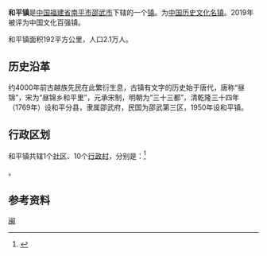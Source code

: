 {{coord|27|06|46|N|117|17|50|E|display=title|scale:10000}}
{{中国乡级行政区
| 行政区全称 = 和平镇
| 景观照片文件名 =
| 景观照片描述 =
| 汉语拼音 =
| 通用拼音 =
| 注音符號 =
| 其它标音类型1 =
| 其它标音1 =
| 其它标音类型2 =
| 其它标音2 =
| 其它语言类型1 =
| 其它语言地名1 =
| 其它语言类型2 =
| 其它语言地名2 =
| 上级行政区 = [[福建省|福建省]][[南平市|南平市]][[邵武市|邵武市]]
| 行政区类别 = [[镇|镇]]
| 行政区划代码 =350781108
| 地理坐标 =
| 总面积 =
| 户籍人口 =
| 户籍人口年份 =
| 常住人口 =
| 常住人口年份 =
| 人口密度 =
| 行政区划 =
| 官方网站 =
| 政府驻地 =
| 邮政编码 =
| 毗邻行政区 =
| 位置图文件名 =
| 位置图描述 =
}}
'''和平镇'''是[[中华人民共和国|中国]][[福建省|福建省]][[南平市|南平市]][[邵武市|邵武市]]下辖的一个[[镇|镇]]。为[[中国历史文化名镇|中国历史文化名镇]]。2019年被评为中国文化百强镇。

和平镇面积192平方公里，人口2.1万人。

==历史沿革==
约4000年前古越族先民在此繁衍生息，古镇有文字的历史始于唐代，唐称“昼锦”，宋为“昼锦乡和平里”，元承宋制，明朝为“三十三都”，清乾隆三十四年（1769年）设和平分县，隶属邵武府，民国为邵武第三区，1950年设和平镇。

== 行政区划 ==
和平镇共辖1个[[社区|社区]]、10个[[行政村|行政村]]，分别是：<ref>{{PRC admin/ref sgc|35/07/81/108/000}}</ref>

{{PRC admin/children|35/07/81/108/000}}。

==参考资料==
{{reflist}}

{{PRC admin/navcat|35/07/81/108/000}}
{{中国历史文化名镇}}

[[Category:中国历史文化名镇|闽]]